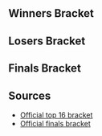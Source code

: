 {{DISPLAYTITLE:EVO 2013: Singles Bracket}}{{SetGame|melee}}{{EVO_2013_Tabs|This=3}}<br/>

==Winners Bracket==
{{8DEWBracketA
|tourneylink=EVO/2013
|tourneyname=EVO 2013
<!-- Ro16 -->
|r1m1p1=Mango |r1m1p1flag=us |r1m1p1score=1
|r1m1p2=Wobbles |r1m1p2flag=us |r1m1p2score=2
|r1m1win=2
|r1m1p1char1=Fox |r1m1p2char1=ICs |r1m1p1stock1=0 |r1m1p2stock1=2 |r1m1win1=2 |r1m1stage1=Dream Land
|r1m1p1char2=Fox |r1m1p2char2=ICs |r1m1p1stock2=2 |r1m1p2stock2=0 |r1m1win2=1 |r1m1stage2=Pokémon Stadium
|r1m1p1char3=Fox |r1m1p2char3=ICs |r1m1p1stock3=0 |r1m1p2stock3=1 |r1m1win3=2 |r1m1stage3=Fountain of Dreams
|r1m1date=July 13, 2013
|r1m1finished=
|r1m1details={{BracketMatchDetails
|preview= 
|lrthread=
|interview=
|recap=
|comment=
|vod=https://www.youtube.com/watch?v=-CvPKRLPRyY
}}

|r1m2p1=PPMD |r1m2p1flag=us |r1m2p1score=2
|r1m2p2=Hax |r1m2p2flag=us |r1m2p2score=1
|r1m2win=1
|r1m2p1char1=Falco |r1m2p2char1=Falcon |r1m2p1stock1=2 |r1m2p2stock1=0 |r1m2win1=1 |r1m2stage1=Battlefield
|r1m2p1char2=Falco |r1m2p2char2=Falcon |r1m2p1stock2=0 |r1m2p2stock2=1 |r1m2win2=2 |r1m2stage2=Battlefield
|r1m2p1char3=Falco |r1m2p2char3=Falcon |r1m2p1stock3=1 |r1m2p2stock3=0 |r1m2win3=1 |r1m2stage3=Final Destination
|r1m2date=July 13, 2013
|r1m2finished=
|r1m2details={{BracketMatchDetails
|preview=
|lrthread=
|interview=
|recap=
|comment=
|vod=https://www.youtube.com/watch?v=8D6_x-ARjOc
}}

|r1m3p1=Hungrybox |r1m3p1flag=us |r1m3p1score=2
|r1m3p2=Leffen |r1m3p2flag=se |r1m3p2score=0
|r1m3win=1
|r1m3p1char1=Jigglypuff |r1m3p2char1=Fox |r1m3p1stock1=1 |r1m3p2stock1=0 |r1m3win1=1 |r1m3stage1=Battlefield
|r1m3p1char2=Jigglypuff |r1m3p2char2=Fox |r1m3p1stock2=1 |r1m3p2stock2=0 |r1m3win2=1 |r1m3stage2=Final Destination
|r1m3date=July 13, 2013
|r1m3finished=
|r1m3details={{BracketMatchDetails
|preview=
|lrthread=
|interview=
|recap=
|comment=
|vod=https://www.youtube.com/watch?v=EZt1Y6cDabQ
}}

|r1m4p1=Mew2King |r1m4p1flag=us |r1m4p1score=2
|r1m4p2=Silent Wolf |r1m4p2flag=us |r1m4p2score=0
|r1m4win=1
|r1m4p1char1=Sheik |r1m4p2char1=Fox |r1m4p1stock1=2 |r1m4p2stock1=0 |r1m4win1=1 |r1m4stage1=Battlefield
|r1m4p1char2=Sheik |r1m4p2char2=Fox |r1m4p1stock2=1 |r1m4p2stock2=0 |r1m4win2=1 |r1m4stage2=Yoshi's Story
|r1m4date=July 13, 2013
|r1m4finished=
|r1m4details={{BracketMatchDetails
|preview=
|lrthread=
|interview=
|recap=
|comment=
|vod=https://www.youtube.com/watch?v=-1J5VB6q-uE
}}

|r2m1p1=Wobbles |r2m1p1flag=us |r2m1p1score=2
|r2m1p2=PPMD |r2m1p2flag=us |r2m1p2score=0
|r2m1win=1
|r2m1p1char1=ICs |r2m1p2char1=Falco |r2m1p1stock1=1 |r2m1p2stock1=0 |r2m1win1=1 |r2m1stage1=Fountain of Dreams
|r2m1p1char2=ICs |r2m1p2char2=Falco |r2m1p1stock2=1 |r2m1p2stock2=0 |r2m1win2=1 |r2m1stage2=Battlefield
|r2m1date=July 14, 2013
|r2m1finished=
|r2m1details={{BracketMatchDetails
|preview=
|lrthread=
|interview=
|recap=
|comment=
|vod=https://www.youtube.com/watch?v=u1db9ZCqsqY
}}

|r2m2p1=Hungrybox |r2m2p1flag=us |r2m2p1score=2
|r2m2p2=Mew2King |r2m2p2flag=us |r2m2p2score=0
|r2m2win=1
|r2m2p1char1=Jigglypuff |r2m2p2char1=Fox |r2m2p1stock1=3 |r2m2p2stock1=0 |r2m2win1=1 |r2m2stage1=Dream Land
|r2m2p1char2=Jigglypuff |r2m2p2char2=Fox |r2m2p1stock2=2 |r2m2p2stock2=0 |r2m2win2=1 |r2m2stage2=Final Destination
|r2m2date=July 14, 2013
|r2m2finished=
|r2m2details={{BracketMatchDetails
|preview=
|lrthread=
|interview=
|recap=
|comment=
|vod=https://www.youtube.com/watch?v=IXhNLSjsk98
}}
}}

==Losers Bracket==
{{16DELBracketSmwA
|tourneylink=EVO/2013
|tourneyname=EVO 2013
|l1placement=13-16
|l2placement=9-12
|l3placement=7-8
|l4placement=5-6
|column-width=160

<!-- Round 1 -->
|l1m1p1=Shroomed |l1m1p1flag=us |l1m1p1score=2
|l1m1p2=Axe |l1m1p2flag=us |l1m1p2score=1
|l1m1win=1
|l1m1p1char1=Dr Mario |l1m1p2char1=Pikachu |l1m1p1stock1=1 |l1m1p2stock1=0 |l1m1win1=1 |l1m1stage1=Battlefield
|l1m1p1char2=Dr Mario |l1m1p2char2=Pikachu |l1m1p1stock2=0 |l1m1p2stock2=3 |l1m1win2=2 |l1m1stage2=Battlefield
|l1m1p1char3=Dr Mario |l1m1p2char3=Pikachu |l1m1p1stock3=2 |l1m1p2stock3=0 |l1m1win3=1 |l1m1stage3=Pokémon Stadium
|l1m1date=July 13, 2013
|l1m1finished=
|l1m1details={{BracketMatchDetails
|preview= 
|lrthread=
|interview=
|recap=
|comment=
|vod=https://www.youtube.com/watch?v=Sj8Hfs-mEJ0
}}

|l1m2p1=S2J |l1m2p1flag=us |l1m2p1score=0
|l1m2p2=Armada |l1m2p2flag=se |l1m2p2score=2
|l1m2win=2
|l1m2p1char1=Falcon |l1m2p2char1=Peach |l1m2p1stock1=0 |l1m2p2stock1=2 |l1m2win1=2 |l1m2stage1=Dream Land
|l1m2p1char2=Falcon |l1m2p2char2=Peach |l1m2p1stock2=0 |l1m2p2stock2=2 |l1m2win2=2 |l1m2stage2=Battlefield
|l1m2date=July 13, 2013
|l1m2finished=
|l1m2details={{BracketMatchDetails
|preview= 
|lrthread=
|interview=
|recap=
|comment=
|vod=https://www.youtube.com/watch?v=fetgU79ve-M
}}

|l1m3p1=Taj |l1m3p1flag=us |l1m3p1score=0
|l1m3p2=SFAT |l1m3p2flag=us |l1m3p2score=2
|l1m3win=2
|l1m3p1char1=Mewtwo |l1m3p2char1=Fox |l1m3p1stock1=0 |l1m3p2stock1=2 |l1m3win1=2 |l1m3stage1=Battlefield
|l1m3p1char2=Marth |l1m3p2char2=Fox |l1m3p1stock2=0 |l1m3p2stock2=2 |l1m3win2=2 |l1m3stage2=Battlefield
|l1m3date=July 13, 2013
|l1m3finished=
|l1m3details={{BracketMatchDetails
|preview= 
|lrthread=
|interview=
|recap=
|comment=
|vod=https://www.youtube.com/watch?v=TItBmEUcrdE
}}

|l1m4p1=Lucien |l1m4p1flag=us |l1m4p1score=0
|l1m4p2=Ice |l1m4p2flag=de |l1m4p2score=2
|l1m4win=2
|l1m4p1char1=sheik |l1m4p2char1=sheik |l1m4p1stock1=0 |l1m4p2stock1= |l1m4win1=2 |l1m4stage1=
|l1m4p1char2=sheik |l1m4p2char2=sheik |l1m4p1stock2=0 |l1m4p2stock2=1 |l1m4win2=2 |l1m4stage2=Battlefield
|l1m4date=July 13, 2013
|l1m4finished=
|l1m4details={{BracketMatchDetails
|preview= 
|lrthread=
|interview=
|recap=
|comment=Game 1 was not recorded.
|vod=https://www.youtube.com/watch?v=L9Am3OFXH50
}}

<!-- Round 2 -->
|l2m1p1=Leffen |l2m1p1flag=se |l2m1p1score=0
|l2m1p2=Shroomed |l2m1p2flag=us |l2m1p2score=2
|l2m1win=2
|l2m1p1char1=Fox |l2m1p2char1=Dr Mario |l2m1p1stock1=0 |l2m1p2stock1=1 |l2m1win1=2 |l2m1stage1=Battlefield
|l2m1p1char2=Fox |l2m1p2char2=Dr Mario |l2m1p1stock2=0 |l2m1p2stock2=2 |l2m1win2=2 |l2m1stage2=Pokémon Stadium
|l2m1date=July 13, 2013
|l2m1finished=
|l2m1details={{BracketMatchDetails
|preview= 
|lrthread=
|interview=
|recap=
|comment=
|vod=https://www.youtube.com/watch?v=dZ4SOAANywY
}}

|l2m2p1=Silent Wolf |l2m2p1flag=us |l2m2p1score=2
|l2m2p2=Armada |l2m2p2flag=se |l2m2p2score=0
|l2m2win=2
|l2m2p1char1=Fox |l2m2p2char1=Peach |l2m2p1stock1=0 |l2m2p2stock1=3 |l2m2win1=2 |l2m2stage1=Battlefield
|l2m2p1char2=Fox |l2m2p2char2=Peach |l2m2p1stock2=0 |l2m2p2stock2=2 |l2m2win2=2 |l2m2stage2=Yoshi's Story
|l2m2date=July 13, 2013
|l2m2finished=
|l2m2details={{BracketMatchDetails
|preview= 
|lrthread=
|interview=
|recap=
|comment=
|vod=https://www.youtube.com/watch?v=WG4loNr8E9M
}}

|l2m3p1=Mango |l2m3p1flag=us |l2m3p1score=2
|l2m3p2=SFAT |l2m3p2flag=us |l2m3p2score=1
|l2m3win=1
|l2m3p1char1=Falco |l2m3p2char1=Fox |l2m3p1stock1=0 |l2m3p2stock1=1 |l2m3win1=2 |l2m3stage1=Battlefield
|l2m3p1char2=Falco |l2m3p2char2=Fox |l2m3p1stock2=2 |l2m3p2stock2=0 |l2m3win2=1 |l2m3stage2=Battlefield
|l2m3p1char3=Falco |l2m3p2char3=Fox |l2m3p1stock3=2 |l2m3p2stock3=0 |l2m3win3=1 |l2m3stage3=Dream Land
|l2m3date=July 13, 2013
|l2m3finished=
|l2m3details={{BracketMatchDetails
|preview= 
|lrthread=
|interview=
|recap=
|comment=
|vod=https://www.youtube.com/watch?v=3fV0lDXqw2M
}}

|l2m4p1=Hax |l2m4p1flag=us |l2m4p1score=2
|l2m4p2=Ice |l2m4p2flag=de |l2m4p2score=0
|l2m4win=2
|l2m4p1char1=Falcon |l2m4p2char1=Sheik |l2m4p1stock1=0 |l2m4p2stock1=2 |l2m4win1=2 |l2m4stage1=Dream Land
|l2m4p1char2=Falcon |l2m4p2char2=Sheik |l2m4p1stock2=0 |l2m4p2stock2=1 |l2m4win2=2 |l2m4stage2=Battlefield
|l2m4date=July 13, 2013
|l2m4finished=
|l2m4details={{BracketMatchDetails
|preview= 
|lrthread=
|interview=
|recap=
|comment=
|vod=https://www.youtube.com/watch?v=3fV0lDXqw2M
}}

<!-- Round 3 -->
|l3m1p1=Shroomed |l3m1p1flag=us |l3m1p1score=0
|l3m1p2=Armada |l3m1p2flag=se |l3m1p2score=2
|l3m1win=2
|l3m1p1char1=Dr Mario |l3m1p2char1=Peach |l3m1p1stock1=0 |l3m1p2stock1=2 |l3m1win1=2 |l3m1stage1=Battlefield
|l3m1p1char2=Dr Mario |l3m1p2char2=Peach |l3m1p1stock2=0 |l3m1p2stock2=3 |l3m1win2=2 |l3m1stage2=Battlefield
|l3m1date=July 13, 2013
|l3m1finished=
|l3m1details={{BracketMatchDetails
|preview= 
|lrthread=
|interview=
|recap=
|comment=
|vod=https://www.youtube.com/watch?v=Qhv1zi9lML8
}}

|l3m2p1=Mango |l3m2p1flag=us |l3m2p1score=2
|l3m2p2=Ice |l3m2p2flag=de |l3m2p2score=0
|l3m2win=1
|l3m2p1char1=Fox |l3m2p2char1=Sheik |l3m2p1stock1=1 |l3m2p2stock1=0 |l3m2win1=1 |l3m2stage1=Dream Land
|l3m2p1char2=Fox |l3m2p2char2=Sheik |l3m2p1stock2=2 |l3m2p2stock2=0 |l3m2win2=1 |l3m2stage2=Dream Land
|l3m2date=July 13, 2013
|l3m2finished=
|l3m2details={{BracketMatchDetails
|preview= 
|lrthread=
|interview=
|recap=
|comment=
|vod=https://www.youtube.com/watch?v=kNcEuGB1Vbc
}}

<!-- Round 4 -->
|l4m1p1=Mew2King |l4m1p1flag=us |l4m1p1score=0
|l4m1p2=Armada |l4m1p2flag=se |l4m1p2score=2
|l4m1win=2
|l4m1p1char1=Sheik |l4m1p2char1=Peach |l4m1p1stock1=0 |l4m1p2stock1=1 |l4m1win1=2 |l4m1stage1=Dream Land
|l4m1p1char2=Marth |l4m1p2char2=Peach |l4m1p1stock2=0 |l4m1p2stock2=2 |l4m1win2=2 |l4m1stage2=Pokémon Stadium
|l4m1date=July 13, 2013
|l4m1finished=
|l4m1details={{BracketMatchDetails
|preview= 
|lrthread=
|interview=
|recap=
|comment=
|vod=https://www.youtube.com/watch?v=_THJ9dn53kk
}}
|l4m2p1=PPMD |l4m2p1flag=us |l4m2p1score=0
|l4m2p2=Mango |l4m2p2flag=us |l4m2p2score=2
|l4m2win=2
|l4m2p1char1=Falco |l4m2p2char1=Fox |l4m2p1stock1=0 |l4m2p2stock1=2 |l4m2win1=2 |l4m2stage1=Battlefield
|l4m2p1char2=Falco |l4m2p2char2=Fox |l4m2p1stock2=0 |l4m2p2stock2=1 |l4m2win2=2 |l4m2stage2=Fountain of Dreams
|l4m2date=July 13, 2013
|l4m2finished=
|l4m2details={{BracketMatchDetails
|preview= 
|lrthread=
|interview=
|recap=
|comment=
|vod=https://www.youtube.com/watch?v=8-eLEta713c
}}
}}
<onlyinclude>
==Finals Bracket==
{{DEFinalSmwBracket
|tourneylink=EVO/2013
|tourneyname=EVO 2013
|l1placement=4
|r2placement=3
|r3loserplacement=2
|r3winnerplacement=1
|column-width=160
|column-width-finals=230

<!-- FROM WINNERS -->
|r1m1p1=Wobbles |r1m1p1flag=us |r1m1p1score=2
|r1m1p2=Hungrybox |r1m1p2flag=us |r1m1p2score=1
|r1m1win=1
|r1m1p1char1=ic |r1m1p2char1=jigglypuff |r1m1p1stock1=0 |r1m1p2stock1=1 |r1m1win1=2 |r1m1stage1=Battlefield
|r1m1p1char2=ic |r1m1p2char2=jigglypuff |r1m1p1stock2=1 |r1m1p2stock2=0 |r1m1win2=1 |r1m1stage2=Fountain of Dreams
|r1m1p1char3=ic |r1m1p2char3=jigglypuff |r1m1p1stock3=1 |r1m1p2stock3=0 |r1m1win3=1 |r1m1stage3=Dream Land
|r1m1date=July 14, 2013
|r1m1finished=
|r1m1details={{BracketMatchDetails
|vod=https://www.youtube.com/watch?v=aS5nboWJyM8
|preview= 
|lrthread=
|interview=
|recap=
|comment=
|live=
}}

<!-- FROM LOSERS -->
|l1m1p1=Armada |l1m1p1flag=se |l1m1p1score=0 
|l1m1p2=Mango |l1m1p2flag=us |l1m1p2score=2
|l1m1win=2
|l1m1p1char1=peach |l1m1p2char1=fox |l1m1p1stock1=0 |l1m1p2stock1=2 |l1m1win1=2 |l1m1stage1=Battlefield
|l1m1p1char2=peach |l1m1p2char2=fox |l1m1p1stock2=0 |l1m1p2stock2=1 |l1m1win2=2 |l1m1stage2=Dream Land
|l1m1date=July 14, 2013
|l1m1finished=
|l1m1details={{BracketMatchDetails
|vod=https://www.youtube.com/watch?v=38EXis5cWJU
|preview= 
|lrthread=
|interview=
|recap=
|comment=
|live=
}}

<!-- LOSERS FINALS -->
|r2m1p1=Hungrybox |r2m1p1flag=us |r2m1p1score=0 
|r2m1p2=Mango |r2m1p2flag=us |r2m1p2score=2
|r2m1win=2
|r2m1p1char1=jigglypuff |r2m1p2char1=fox |r2m1p1stock1=0 |r2m1p2stock1=1 |r2m1win1=2 |r2m1stage1=Final Destination
|r2m1p1char2=jigglypuff |r2m1p2char2=fox |r2m1p1stock2=0 |r2m1p2stock2=2 |r2m1win2=2 |r2m1stage2=Fountain of Dreams
|r2m1date=July 14, 2013
|r2m1finished=
|r2m1details={{BracketMatchDetails
|vod=https://www.youtube.com/watch?v=RH8YrQJfwew
|preview= 
|lrthread=
|interview=
|recap=
|comment=
|live=
}}

<!-- GRAND FINALS -->
|r3m1p1=Wobbles |r3m1p1flag=us |r3m1p1score=0 |r3m2p1score=1
|r3m1p2=Mango |r3m1p2flag=us |r3m1p2score=3 |r3m2p2score=3 
|r3m1win=2
|export_score=true
|r3m1p1char1=ic |r3m1p2char1=fox |r3m1p1stock1=0 |r3m1p2stock1=2 |r3m1win1=2 |r3m1stage1=Dream Land
|r3m1p1char2=ic |r3m1p2char2=fox |r3m1p1stock2=0 |r3m1p2stock2=2 |r3m1win2=2 |r3m1stage2=Final Destination
|r3m1p1char3=ic |r3m1p2char3=fox |r3m1p1stock3=0 |r3m1p2stock3=1 |r3m1win3=2 |r3m1stage3=Fountain of Dreams

|r3m2p1char1=ic |r3m2p2char1=fox |r3m2p1stock1=0 |r3m2p2stock1=1 |r3m2win1=2 |r3m2stage1=Dream Land
|r3m2p1char2=ic |r3m2p2char2=fox |r3m2p1stock2=0 |r3m2p2stock2=2 |r3m2win2=2 |r3m2stage2=Dream Land
|r3m2p1char3=ic |r3m2p2char3=fox |r3m2p1stock3=1 |r3m2p2stock3=0 |r3m2win3=1 |r3m2stage3=Final Destination
|r3m2p1char4=ic |r3m2p2char4=fox |r3m2p1stock4=0 |r3m2p2stock4=2 |r3m2win4=2 |r3m2stage4=Yoshi's Story
|r3m1date=July 14, 2013
|r3m1finished=
|r3m1details={{BracketMatchDetails
|vod=https://www.youtube.com/watch?v=Dg3BYnM9_0k
|preview= 
|lrthread=
|interview=
|recap=
|comment=
|live=
}}
}}</onlyinclude>

==Sources==
* [http://evo2013.s3.amazonaws.com/brackets/ssbm_j57.html Official top 16 bracket]
* [http://evo2013.s3.amazonaws.com/brackets/ssbm_finals.html Official finals bracket]
